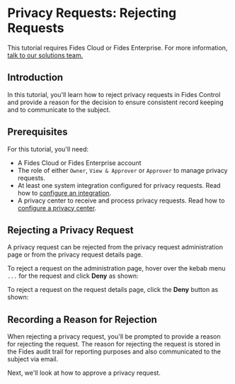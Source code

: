 
# Privacy Requests: Rejecting Requests

<TutorialKey duration="2" product="Fides" topic="Privacy Requests" interactive="true"/>

<Callout emoji=""> This tutorial requires Fides Cloud or Fides Enterprise. For more information, [talk to our solutions team.](https://ethyca.com/book-demo?utm_source=docs-site) </Callout>

## Introduction
In this tutorial, you'll learn how to reject privacy requests in Fides Control and provide a reason for the decision to ensure consistent record keeping and to communicate to the subject.

## Prerequisites

For this tutorial, you'll need:

* A Fides Cloud or Fides Enterprise account
* The role of either `Owner`, `View & Approver` or `Approver` to manage privacy requests.
* At least one system integration configured for privacy requests. Read how to [configure an integration](/docs/tutorials/privacy-requests-configuration/integrations).
* A privacy center to receive and process privacy requests. Read how to [configure a privacy center](/docs/tutorials/consent-management-configuration/privacy-experiences/privacy-center).



## Rejecting a Privacy Request
A privacy request can be rejected from the privacy request administration page or from the privacy request details page. 

To reject a request on the administration page, hover over the kebab menu `...` for the request and click **Deny** as shown:

<Screenshot img="/assets/img/tutorials/privacy-requests-reject.gif" description="Reject Privacy Request" mw="500"/>

To reject a request on the request details page, click the **Deny** button as shown:

<Screenshot img="/assets/img/tutorials/privacy-requests-deny.gif" description="Reject Privacy Request" mw="500"/>

## Recording a Reason for Rejection

When rejecting a privacy request, you'll be prompted to provide a reason for rejecting the request. The reason for rejecting the request is stored in the Fides audit trail for reporting purposes and also communicated to the subject via email.
<Screenshot img="/assets/img/tutorials/privacy-requests-reject-reason.gif" description="Reject Privacy Request Reason" mw="500"/>

Next, we'll look at how to approve a privacy request.